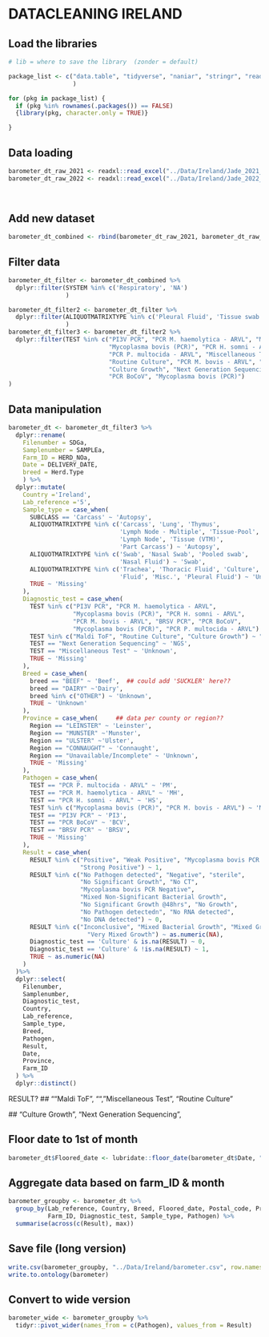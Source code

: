 # DATACLEANING IRELAND

## Load the libraries

```r

# lib = where to save the library  (zonder = default)

package_list <- c("data.table", "tidyverse", "naniar", "stringr", "readr",  "dplyr", "magrittr", "readxl", "writexl", "sjmisc", "tidyr"
                  )

for (pkg in package_list) {
  if (pkg %in% rownames(.packages()) == FALSE)
  {library(pkg, character.only = TRUE)}

}
```

## Data loading

```r

barometer_dt_raw_2021 <- readxl::read_excel("../Data/Ireland/Jade_2021_Final_Anonymised_data_Only_2023-04-20.v2.xlsx")
barometer_dt_raw_2022 <- readxl::read_excel("../Data/Ireland/Jade_2022_Final_Anonymised_data_Only_2023-04-21.xlsx")
                                       
                                       
```

## Add new dataset

```r

barometer_dt_combined <- rbind(barometer_dt_raw_2021, barometer_dt_raw_2022)

```

## Filter data

```r

barometer_dt_filter <- barometer_dt_combined %>% 
  dplyr::filter(SYSTEM %in% c('Respiratory', 'NA')
                )

barometer_dt_filter2 <- barometer_dt_filter %>% 
  dplyr::filter(ALIQUOTMATRIXTYPE %in% c('Pleural Fluid', 'Tissue swab', 'Tonsil',  'Lymph Node - Multiple',  'Trachea',  'Thoracic Fluid', 'Lung', 'Swab', 'Culture',  'Thymus', 'Part Carcass', 'Tissue swab', 'Nasal Swab', 'Nasal Fluid', 'Tissue-Pool', 'Tissue (VTM)', 'Carcass', 'Lymph Node', 'Pooled swab', 'Misc.')
                )
barometer_dt_filter3 <- barometer_dt_filter2 %>% 
  dplyr::filter(TEST %in% c("PI3V PCR", "PCR M. haemolytica - ARVL", "Maldi ToF",
                            "Mycoplasma bovis (PCR)", "PCR H. somni - ARVL", 
                            "PCR P. multocida - ARVL", "Miscellaneous Test",
                            "Routine Culture", "PCR M. bovis - ARVL", "BRSV PCR", 
                            "Culture Growth", "Next Generation Sequencing", 
                            "PCR BoCoV", "Mycoplasma bovis (PCR)")
) 


```

## Data manipulation

```r

barometer_dt <- barometer_dt_filter3 %>% 
  dplyr::rename(
    Filenumber = SDGa,
    Samplenumber = SAMPLEa,
    Farm_ID = HERD_NOa,
    Date = DELIVERY_DATE,
    breed = Herd.Type
    ) %>%
  dplyr::mutate(
    Country ='Ireland',
    Lab_reference ='5', 
    Sample_type = case_when(
      SUBCLASS == 'Carcass' ~ 'Autopsy', 
      ALIQUOTMATRIXTYPE %in% c('Carcass', 'Lung', 'Thymus', 
                               'Lymph Node - Multiple', 'Tissue-Pool', 
                               'Lymph Node', 'Tissue (VTM)', 
                               'Part Carcass') ~ 'Autopsy',
      ALIQUOTMATRIXTYPE %in% c('Swab', 'Nasal Swab', 'Pooled swab', 
                               'Nasal Fluid') ~ 'Swab', 
      ALIQUOTMATRIXTYPE %in% c('Trachea', 'Thoracic Fluid', 'Culture', 
                               'Fluid', 'Misc.', 'Pleural Fluid') ~ 'Unknown',
      TRUE ~ 'Missing' 
    ),
    Diagnostic_test = case_when(
      TEST %in% c("PI3V PCR", "PCR M. haemolytica - ARVL", 
                  "Mycoplasma bovis (PCR)", "PCR H. somni - ARVL",
                  "PCR M. bovis - ARVL", "BRSV PCR", "PCR BoCoV", 
                  "Mycoplasma bovis (PCR)", "PCR P. multocida - ARVL") ~ 'PCR',
      TEST %in% c("Maldi ToF", "Routine Culture", "Culture Growth") ~ "Culture",
      TEST == "Next Generation Sequencing" ~ 'NGS',
      TEST == "Miscellaneous Test" ~ 'Unknown',
      TRUE ~ 'Missing'
    ), 
    Breed = case_when(
      breed == "BEEF" ~ 'Beef',  ## could add 'SUCKLER' here?? 
      breed == "DAIRY" ~'Dairy',
      breed %in% c("OTHER") ~ 'Unknown',
      TRUE ~ 'Unknown' 
    ),
    Province = case_when(     ## data per county or region?? 
      Region == "LEINSTER" ~ 'Leinster', 
      Region == "MUNSTER" ~'Munster',
      Region == "ULSTER" ~'Ulster',
      Region == "CONNAUGHT" ~ 'Connaught',
      Region == "Unavailable/Incomplete" ~ 'Unknown',
      TRUE ~ 'Missing' 
    ),
    Pathogen = case_when(
      TEST == "PCR P. multocida - ARVL" ~ 'PM',
      TEST == "PCR M. haemolytica - ARVL" ~ 'MH',
      TEST == "PCR H. somni - ARVL" ~ 'HS',
      TEST %in% c("Mycoplasma bovis (PCR)", "PCR M. bovis - ARVL") ~ 'MB',
      TEST == "PI3V PCR" ~ 'PI3',
      TEST == "PCR BoCoV" ~ 'BCV',
      TEST == "BRSV PCR" ~ 'BRSV',
      TRUE ~ 'Missing'
    ),
    Result = case_when(
      RESULT %in% c("Positive", "Weak Positive", "Mycoplasma bovis PCR Positive",
                    "Strong Positive") ~ 1,
      RESULT %in% c("No Pathogen detected", "Negative", "sterile", 
                    "No Significant Growth", "No CT", 
                    "Mycoplasma bovis PCR Negative", 
                    "Mixed Non-Significant Bacterial Growth", 
                    "No Significant Growth @48hrs", "No Growth", 
                    "No Pathogen detectedn", "No RNA detected", 
                    "No DNA detected") ~ 0,
      RESULT %in% c("Inconclusive", "Mixed Bacterial Growth", "Mixed Growth",
                      "Very Mixed Growth") ~ as.numeric(NA),
      Diagnostic_test == 'Culture' & is.na(RESULT) ~ 0,
      Diagnostic_test == 'Culture' & !is.na(RESULT) ~ 1, 
      TRUE ~ as.numeric(NA)
    )
  )%>%
  dplyr::select(
    Filenumber,
    Samplenumber,
    Diagnostic_test,
    Country,
    Lab_reference,
    Sample_type,
    Breed,
    Pathogen,
    Result, 
    Date,
    Province,
    Farm_ID
  ) %>%
  dplyr::distinct()


```

RESULT? \## ""Maldi ToF", "","Miscellaneous Test", "Routine Culture"

\## "Culture Growth", "Next Generation Sequencing",

## Floor date to 1st of month

```r

barometer_dt$Floored_date <- lubridate::floor_date(barometer_dt$Date, "month")
```

## Aggregate data based on farm_ID & month

```r

barometer_groupby <- barometer_dt %>%
  group_by(Lab_reference, Country, Breed, Floored_date, Postal_code, Province,
           Farm_ID, Diagnostic_test, Sample_type, Pathogen) %>%
  summarise(across(c(Result), max))
```

## Save file (long version)

```r
write.csv(barometer_groupby, "../Data/Ireland/barometer.csv", row.names=TRUE)
write.to.ontology(barometer)
```

## Convert to wide version

```r

barometer_wide <- barometer_groupby %>%
  tidyr::pivot_wider(names_from = c(Pathogen), values_from = Result) 
```
